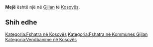 {{Fshat në 
 | Emri                = Mejë
 | EmriAlt                = 
 | NAME_SHORT_FORM=      
 | NAME_GENERIC=      
 | NAME_SORT_NAME_RO=      MEJE
 | FULL_NAME_RO = Mejë
 | FULL_NAME_ND_RO=Meje
 | SORT_NAME_RG=MEJE
 | FULL_NAME_RG=Mejë
 | FULL_NAME_ND_RG=Meje
 | SRP_NAME_SHORT_FORM=      
 | SRP_NAME_GENERIC=      
 | SRP_NAME_SORT_NAME_RO=      
 | SRP_FULL_NAME_RO = 
 | SRP_FULL_NAME_ND_RO=
 | SRP_SORT_NAME_RG=
 | SRP_FULL_NAME_RG=
 | SRP_FULL_NAME_ND_RG=
 | Emri (Rasa dhanore) = 
 | Figura              = 
 | Shteti              = Kosovo
 | Komuna              = Gjilan
 | Kodi postar         = 
 | Sipërfaqja          = 

 | Popullsia           = 

 | Regj. i popullsisë  = 
 | Dend. e popullsisë  = 
 | Faqja zyrtare       = 
 <!--- Koordinatat ----> 
 | Gjerësia            = 42.381111
 | Gjatësia            = 20.405
 | Lartësia            = 
}}
'''Mejë''' është një [[]] në [[Gjilan]] të [[Kosovës]].

<!-- == Gjeografia == -->
<!-- == Historia == -->
<!-- == Demografia == -->
== Shih edhe ==
{{Komuna Gjilan}}
{{Kosovo-Administrata-Cung}}

[[Kategoria:Fshatra në Kosovës]]
[[Kategoria:Fshatra në Kommunes Gjilan]]
[[Kategoria:Vendbanime në Kosovës]]